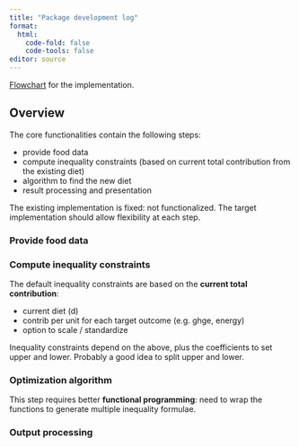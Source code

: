 ```yaml
---
title: "Package development log"
format: 
  html:
    code-fold: false
    code-tools: false
editor: source
---
```


[Flowchart](https://lucid.app/lucidchart/d6c17246-dc1c-4d8a-8966-9ccebea58097/edit?viewport_loc=-124%2C-1115%2C1343%2C819%2C0_0&invitationId=inv_4bec6628-1d54-4d4e-b322-d6e9fe2c7c30) for the implementation.

## Overview

The core functionalities contain the following steps:

* provide food data
* compute inequality constraints (based on current total contribution from the existing diet)
* algorithm to find the new diet
* result processing and presentation

The existing implementation is fixed: not functionalized. The target implementation should allow flexibility at each step.


### Provide food data



### Compute inequality constraints 

The default inequality constraints are based on the **current total contribution**: 

* current diet (d)
* contrib per unit for each target outcome (e.g. ghge, energy)
* option to scale / standardize

Inequality constraints depend on the above, plus the coefficients to set upper and lower. Probably a good idea to split upper and lower.



### Optimization algorithm

This step requires better **functional programming**: need to wrap the functions to generate multiple inequality formulae. 

### Output processing












